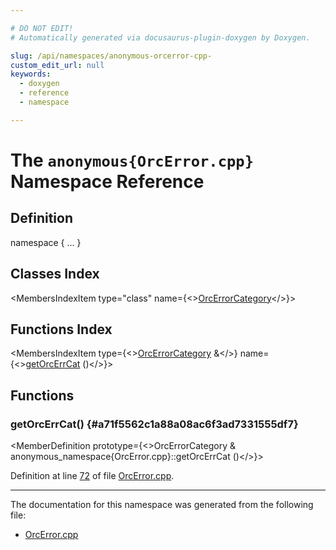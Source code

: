 ```yaml
---

# DO NOT EDIT!
# Automatically generated via docusaurus-plugin-doxygen by Doxygen.

slug: /api/namespaces/anonymous-orcerror-cpp-
custom_edit_url: null
keywords:
  - doxygen
  - reference
  - namespace

---
```





# The `anonymous{OrcError.cpp}` Namespace Reference

<DoxygenPage pluginConfig={pluginConfig}>



## Definition

<CodeBlock>namespace &#123; ... &#125;</CodeBlock>

## Classes Index

<MembersIndex>

<MembersIndexItem
  type="class"
  name={<><a href="/docs/api/classes/anonymous-namespace-orcerror-cpp-/orcerrorcategory">OrcErrorCategory</a></>}>
</MembersIndexItem>

</MembersIndex>

## Functions Index

<MembersIndex>

<MembersIndexItem
  type={<><a href="/docs/api/classes/anonymous-namespace-orcerror-cpp-/orcerrorcategory">OrcErrorCategory</a> &amp;</>}
  name={<><a href="#a71f5562c1a88a08ac6f3ad7331555df7">getOrcErrCat</a> ()</>}>
</MembersIndexItem>

</MembersIndex>


<SectionDefinition>

## Functions

### getOrcErrCat() {#a71f5562c1a88a08ac6f3ad7331555df7}

<MemberDefinition
  prototype={<>OrcErrorCategory &amp; anonymous&#95;namespace&#123;OrcError.cpp&#125;::getOrcErrCat ()</>}>

Definition at line <a href="/docs/api/files/lib/lib/executionengine/lib/executionengine/orc/lib/executionengine/orc/shared/orcerror-cpp/#l00072">72</a> of file <a href="/docs/api/files/lib/lib/executionengine/lib/executionengine/orc/lib/executionengine/orc/shared/orcerror-cpp">OrcError.cpp</a>.
</MemberDefinition>

</SectionDefinition>

<hr/>

The documentation for this namespace was generated from the following file:

<ul>
<li><a href="/docs/api/files/lib/lib/executionengine/lib/executionengine/orc/lib/executionengine/orc/shared/orcerror-cpp">OrcError.cpp</a></li>
</ul>

</DoxygenPage>

